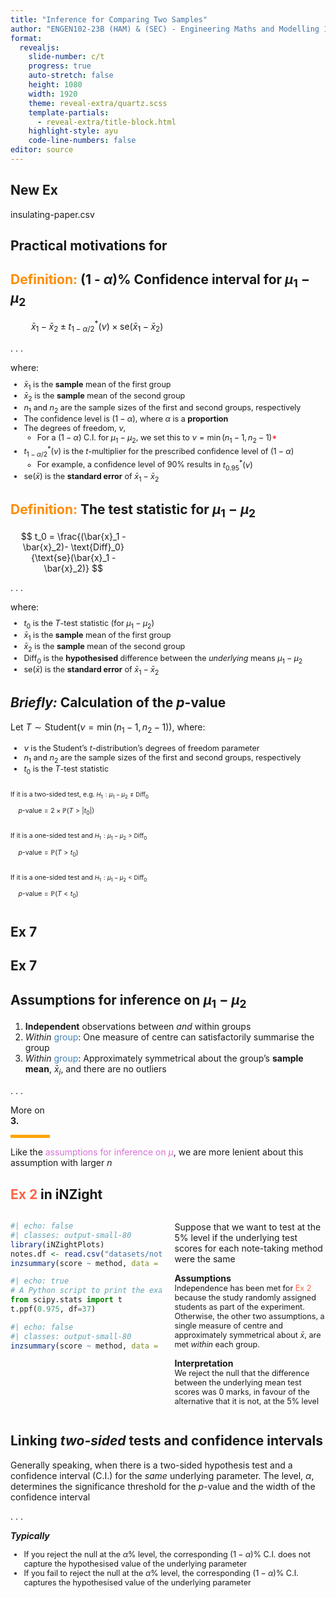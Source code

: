 ```yaml
---
title: "Inference for Comparing Two Samples"
author: "ENGEN102-23B (HAM) & (SEC) - Engineering Maths and Modelling 1B"
format:
  revealjs: 
    slide-number: c/t
    progress: true
    auto-stretch: false
    height: 1080
    width: 1920
    theme: reveal-extra/quartz.scss
    template-partials:
      - reveal-extra/title-block.html
    highlight-style: ayu
    code-line-numbers: false
editor: source
---
```


## New Ex

insulating-paper.csv

## Practical motivations for 

## [Definition:]{style="color: darkorange;"} (1 - *&alpha;*)% Confidence interval for *&mu;*~1~ &minus; *&mu;*~2~

::: {.definition style="width: 55%;"}
$$
\bar{x}_1 - \bar{x}_2  \pm  t^*_{1-\alpha/2}(\nu) \times \text{se}(\bar{x}_1 - \bar{x}_2)
$$
:::

. . .

where:

::: {.incremental style="font-size: 0.9em; margin-top: -0.25em;"}
- $\bar{x}_1$ is the **sample** mean of the first group
- $\bar{x}_2$ is the **sample** mean of the second group
- $n_1$ and $n_2$ are the sample sizes of the first and second groups, respectively
- The confidence level is $(1 - \alpha)$, where $\alpha$ is a **proportion**
- The degrees of freedom, $\nu$,
  - For a $(1-\alpha)$ C.I. for $\mu_1 - \mu_2$, we set this to $\nu = \min(n_1-1,n_2-1)$[*]{style="color: red"}
- $t^*_{1-\alpha/2}(\nu)$ is the *t*-multiplier for the prescribed confidence level of $(1 - \alpha)$
  - For example, a confidence level of 90% results in $t^*_{0.95}(\nu)$
- $\text{se}(\bar{x})$ is the **standard error** of $\bar{x}_1 - \bar{x}_2$
:::

## [Definition:]{style="color: darkorange;"} The test statistic for *&mu;*~1~ &minus; *&mu;*~2~

::: {.definition style="width: 40%;"}
$$
t_0 = \frac{(\bar{x}_1 - \bar{x}_2)- \text{Diff}_0}{\text{se}(\bar{x}_1 - \bar{x}_2)}
$$
:::

. . .

where:

::: {.incremental style="font-size: 0.9em; margin-top: -0.25em;"}
- $t_0$ is the *T*-test statistic (for $\mu_1 - \mu_2$)
- $\bar{x}_1$ is the **sample** mean of the first group
- $\bar{x}_2$ is the **sample** mean of the second group
- $\text{Diff}_0$ is the **hypothesised** difference between the *underlying* means $\mu_1 - \mu_2$
- $\text{se}(\bar{x})$ is the **standard error** of $\bar{x}_1 - \bar{x}_2$
:::

## *Briefly:* Calculation of the *p*-value

Let $T \sim \text{Student}(\nu = \min(n_1-1,n_2-1))$, where:

::: {.tightList style="font-size: 0.9em;"}
- $\nu$ is the Student’s *t*-distribution’s degrees of freedom parameter
- $n_1$ and $n_2$ are the sample sizes of the first and second groups, respectively
- $t_0$ is the *T*-test statistic
:::

::::: {.columns style="font-size: 0.75em;"}
:::: {.column .fragment width="45%"}
::: {.definition}
If it is a two-sided test, e.g. [$H_1 \! : \mu_1 - \mu_2 \neq \text{Diff}_0$]{style="font-size: 0.9em"}

$\quad p\text{-value} = 2 \times \mathbb{P}(T > |t_0|)$
:::

:::: {style="margin-top: 25px;"}
::: {.definition-orchid .fragment}
If it is a one-sided test and [$H_1 \! : \mu_1 - \mu_2 > \text{Diff}_0$]{style="font-size: 0.9em"}

$\quad p\text{-value} = \mathbb{P}(T > t_0)$
:::
::::

:::: {style="margin-top: 25px;"}
::: {.definition-teal .fragment}
If it is a one-sided test and [$H_1 \! : \mu_1 - \mu_2 < \text{Diff}_0$]{style="font-size: 0.9em"}

$\quad p\text{-value} = \mathbb{P}(T < t_0)$
:::
::::
::::
:::::

## Ex 7

## Ex 7

## Assumptions for inference on *&mu;*~1~ &minus; *&mu;*~2~

::: {.incremental}
1. **Independent** observations between *and* within groups
2. *Within* [group]{style="color: steelblue;"}: One measure of centre can satisfactorily summarise the group
3. *Within* [group]{style="color: steelblue;"}: Approximately symmetrical about the group's **sample mean**, $\bar{x}_i$, and there are no outliers
:::

. . .

::: {style="border-bottom: 5px solid orange; width: 12.5%;"}
More on **3.**
:::

Like the [assumptions for inference on [&mu;]{style="font-style: italic;"}]{style="color: orchid !important;"}, we are more lenient about this assumption with larger $n$

## [Ex 2]{style='color: tomato;'} in [iNZight]{.R}

:::::: {.columns}
::::: {.column style="width: 50%;"}
:::: {.r-stack}
::: {.fragment .fade-out fragment-index=1}
```r
#| echo: false
#| classes: output-small-80
library(iNZightPlots)
notes.df <- read.csv("datasets/note-taking.csv")
inzsummary(score ~ method, data = notes.df, width = 83)
```

```python
#| echo: true
# A Python script to print the exact value of the t-multiplier
from scipy.stats import t
t.ppf(0.975, df=37)
```

:::
::: {.fragment fragment-index=1}
```r
#| echo: false
#| classes: output-small-80
inzsummary(score ~ method, data = notes.df, width = 83, summary.type = "inference", inference.type = "conf")
```
:::
::::
:::::

::::: {.column .margin-bottom style="width: 50%;"}
Suppose that we want to test at the 5% level if the underlying test scores for each note-taking method were the same

:::: {.fragment fragment-index=0}
**Assumptions**  
[Independence has been met for [Ex 2]{style="color: tomato;"} because the study randomly assigned students as part of the experiment. Otherwise, the other two assumptions, a single measure of centre and approximately symmetrical about  $\bar{x}$, are met *within* each group.]{style="font-size: 0.9em;"}
::::

:::: {.fragment fragment-index=2}
**Interpretation**  
[We reject the null that the difference between the underlying mean test scores was 0 marks, in favour of the alternative that it is not, at the 5% level]{style="font-size: 0.9em;"}
::::
:::::
::::::

## Linking *two-sided* tests and confidence intervals {.margin-bottom}

Generally speaking, when there is a [two-sided]{.fragment .highlight-red} hypothesis test and a confidence interval (C.I.) for the *same* underlying parameter. The level, $\alpha$, determines the significance threshold for the *p*-value and the width of the confidence interval

. . .

**_Typically_**

::: {.tightList style="font-size: 0.9em;"}
- If you reject the null at the $\alpha$% level, the corresponding $(1-\alpha)$% C.I. does not capture the hypothesised value of the underlying parameter
- If you fail to reject the null at the $\alpha$% level, the corresponding $(1-\alpha)$% C.I. captures the hypothesised value of the underlying parameter
:::
